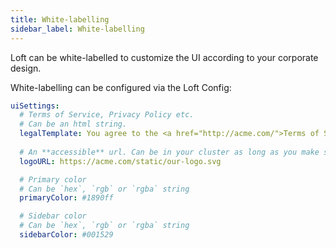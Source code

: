 ```yaml
---
title: White-labelling
sidebar_label: White-labelling
---
```


Loft can be white-labelled to customize the UI according to your corporate design. 

White-labelling can be configured via the Loft Config:
```yaml
uiSettings:
  # Terms of Service, Privacy Policy etc. 
  # Can be an html string.
  legalTemplate: You agree to the <a href="http://acme.com/">Terms of Service</a> 
  
  # An **accessible** url. Can be in your cluster as long as you make sure the UI can find it
  logoURL: https://acme.com/static/our-logo.svg

  # Primary color
  # Can be `hex`, `rgb` or `rgba` string
  primaryColor: #1890ff

  # Sidebar color
  # Can be `hex`, `rgb` or `rgba` string
  sidebarColor: #001529
```
